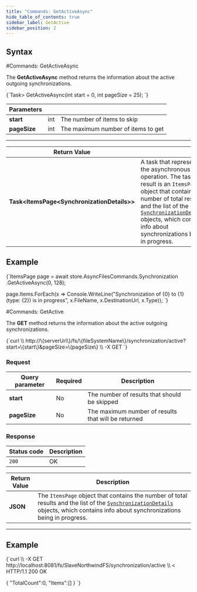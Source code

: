 ```yaml
---
title: "Commands: GetActiveAsync"
hide_table_of_contents: true
sidebar_label: GetActive
sidebar_position: 2
---
```





## Syntax
<LanguageSwitcher supportedLanguages={supportedLanguages} />
<LanguageContent language="csharp">
#Commands: GetActiveAsync

The **GetActiveAsync** method returns the information about the active outgoing synchronizations.



<TabItem value="get_active_1" label="get_active_1">
<CodeBlock language="csharp">
{`Task<ItemsPage<SynchronizationDetails>> GetActiveAsync(int start = 0, int pageSize = 25);
`}
</CodeBlock>
</TabItem>

| Parameters | | |
| ------------- | ------------- | ----- |
| **start** | int | The number of items to skip |
| **pageSize** | int | The maximum number of items to get |

---

| Return Value | |
| ------------- | ------------- |
| **Task&lt;ItemsPage&lt;SynchronizationDetails&gt;&gt;** | A task that represents the asynchronous operation. The task result is an `ItemsPage` object that contains the number of total results and the list of the [`SynchronizationDetails`](../../../../../glossary/synchronization-details.mdx) objects, which contains info about synchronizations being in progress. |


## Example

<TabItem value="get_active_2" label="get_active_2">
<CodeBlock language="csharp">
{`ItemsPage<SynchronizationDetails> page = await store.AsyncFilesCommands.Synchronization
												.GetActiveAsync(0, 128);

page.Items.ForEach(x => 
	Console.WriteLine("Synchronization of \{0\} to \{1\} (type: \{2\}) is in progress", 
							x.FileName, x.DestinationUrl, x.Type));
`}
</CodeBlock>
</TabItem>

</LanguageContent>
<LanguageContent language="http">
#Commands: GetActive

The **GET** method returns the information about the active outgoing synchronizations.



<TabItem value="json" label="json">
<CodeBlock language="json">
{`curl \\
	http://\{serverUrl\}/fs/\{fileSystemName\}/synchronization/active?start=\{start\}&pageSize=\{pageSize\}  \\
	-X GET
`}
</CodeBlock>
</TabItem>

### Request

| Query parameter | Required | Description |
| ------------- | -- | ---- |
| **start** | No | The number of results that should be skipped |
| **pageSize** | No | The maximum number of results that will be returned |

### Response

| Status code | Description |
| ----------- | - |
| `200` | OK |

| Return Value | Description |
| ------------- | ------------- |
| **JSON** | The `ItemsPage` object that contains the number of total results and the list of the [`SynchronizationDetails`](../../../../../glossary/synchronization-details.mdx) objects, which contains info about synchronizations being in progress. |

---

## Example

<TabItem value="json" label="json">
<CodeBlock language="json">
{`curl \\
	-X GET http://localhost:8081/fs/SlaveNorthwindFS/synchronization/active  \\
< HTTP/1.1 200 OK

\{
    "TotalCount":0,
    "Items":[]
\}
`}
</CodeBlock>
</TabItem>


</LanguageContent>

<!---

-->